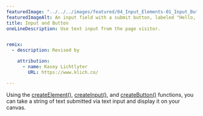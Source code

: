 ---
featuredImage: "../../../images/featured/04_Input_Elements-01_Input_Button-thumbnail.png"
featuredImageAlt: An input field with a submit button, labeled "Hello, p5!"
title: Input and Button
oneLineDescription: Use text input from the page visitor.


remix:
  - description: Revised by

    attribution:
      - name: Kasey Lichtlyter
        URL: https://www.klich.co/

---

Using the 
<a href="https://p5js.org/reference/p5/createElement" target="_blank">createElement()</a>,
<a href="https://p5js.org/reference/p5/createInput" target="_blank">createInput()</a>,
and <a href="https://p5js.org/reference/p5/createButton" target="_blank">createButton()</a> 
functions, you can take a string of text submitted via text input and display 
it on your canvas.